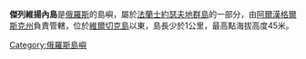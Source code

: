 '''傑列維揚內島'''是[[俄羅斯|俄羅斯]]的島嶼，屬於[[法蘭士約瑟夫地群島|法蘭士約瑟夫地群島]]的一部分，由[[阿爾漢格爾斯克州|阿爾漢格爾斯克州]]負責管轄，位於[[維爾切克島|維爾切克島]]以東，島長少於1公里，最高點海拔高度45米。

[[Category:俄羅斯島嶼|Category:俄羅斯島嶼]]
{{Russia-geo-stub}}